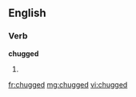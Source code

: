 ==English==

===Verb===
'''chugged'''

# {{past of|[[chug]]}}

[[fr:chugged]]
[[mg:chugged]]
[[vi:chugged]]